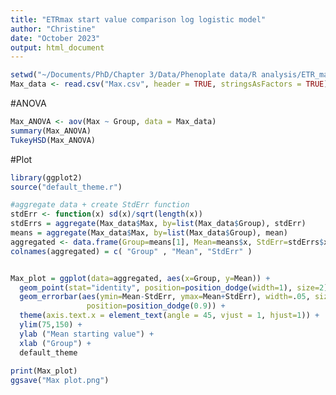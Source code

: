 ```yaml
---
title: "ETRmax start value comparison log logistic model"
author: "Christine"
date: "October 2023"
output: html_document
---
```


```r
setwd("~/Documents/PhD/Chapter 3/Data/Phenoplate data/R analysis/ETR_max log logistic model")
Max_data <- read.csv("Max.csv", header = TRUE, stringsAsFactors = TRUE)

```

#ANOVA
```r
Max_ANOVA <- aov(Max ~ Group, data = Max_data) 
summary(Max_ANOVA)
TukeyHSD(Max_ANOVA)

```


#Plot
```r
library(ggplot2)
source("default_theme.r")

#aggregate data + create StdErr function
stdErr <- function(x) sd(x)/sqrt(length(x))
stdErrs = aggregate(Max_data$Max, by=list(Max_data$Group), stdErr)
means = aggregate(Max_data$Max, by=list(Max_data$Group), mean)
aggregated <- data.frame(Group=means[1], Mean=means$x, StdErr=stdErrs$x)
colnames(aggregated) = c( "Group" , "Mean", "StdErr" )


Max_plot = ggplot(data=aggregated, aes(x=Group, y=Mean)) +
  geom_point(stat="identity", position=position_dodge(width=1), size=2) +
  geom_errorbar(aes(ymin=Mean-StdErr, ymax=Mean+StdErr), width=.05, size=0.4,colour="azure4",
                 position=position_dodge(0.9)) +
  theme(axis.text.x = element_text(angle = 45, vjust = 1, hjust=1)) +
  ylim(75,150) +
  ylab ("Mean starting value") +
  xlab ("Group") +
  default_theme
  
print(Max_plot)
ggsave("Max plot.png")

```

